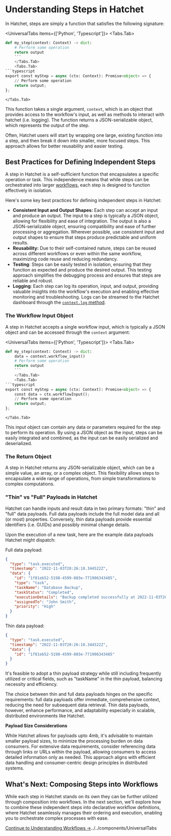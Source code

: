 
# Understanding Steps in Hatchet

In Hatchet, steps are simply a function that satisfies the following signature:

<UniversalTabs items={['Python', 'Typescript']}>
  <Tabs.Tab>
```python
def my_step(context: Context) -> dict:
    # Perform some operation
    return output
    ```
    </Tabs.Tab>
    <Tabs.Tab>
```typescript
export const myStep = async (ctx: Context): Promise<object> => {
    // Perform some operation
    return output;
};
```
    </Tabs.Tab>
</UniversalTabs>

This function takes a single argument, `context`, which is an object that provides access to the workflow's input, as well as methods to interact with hatchet (i.e. logging). The function returns a JSON-serializable object, which represents the output of the step.

Often, Hatchet users will start by wrapping one large, existing function into a step, and then break it down into smaller, more focused steps. This approach allows for better reusability and easier testing.

## Best Practices for Defining Independent Steps

A step in Hatchet is a self-sufficient function that encapsulates a specific operation or task. This independence means that while steps can be orchestrated into larger [workflows](./workflows), each step is designed to function effectively in isolation.

Here's some key best practices for defining independent steps in Hatchet:

- **Consistent Input and Output Shapes:** Each step can accept an input and produce an output. The input to a step is typically a JSON object, allowing for flexibility and ease of integration. The output is also a JSON-serializable object, ensuring compatibility and ease of further processing or aggregation. Wherever possible, use consistent input and output shapes to ensure that steps produce predictable and uniform results.
- **Reusability:** Due to their self-contained nature, steps can be reused across different workflows or even within the same workflow, maximizing code reuse and reducing redundancy.
- **Testing**: Steps can be easily tested in isolation, ensuring that they function as expected and produce the desired output. This testing approach simplifies the debugging process and ensures that steps are reliable and robust.
- **Logging**: Each step can log its operation, input, and output, providing valuable insights into the workflow's execution and enabling effective monitoring and troubleshooting. Logs can be streamed to the Hatchet dashboard through the [`context.log` method](../features/errors-and-logging.mdx).

### The Workflow Input Object

A step in Hatchet accepts a single workflow input, which is typically a JSON object and can be accessed through the `context` argument:

<UniversalTabs items={['Python', 'Typescript']}>
  <Tabs.Tab>
```python
def my_step(context: Context) -> dict:
    data = context.workflow_input()
    # Perform some operation
    return output
    ```
    </Tabs.Tab>
    <Tabs.Tab>
```typescript
export const myStep = async (ctx: Context): Promise<object> => {
    const data = ctx.workflowInput();
    // Perform some operation
    return output;
};
```
    </Tabs.Tab>
</UniversalTabs>

This input object can contain any data or parameters required for the step to perform its operation. By using a JSON object as the input, steps can be easily integrated and combined, as the input can be easily serialized and deserialized.

### The Return Object

A step in Hatchet returns any JSON-serializable object, which can be a simple value, an array, or a complex object. This flexibility allows steps to encapsulate a wide range of operations, from simple transformations to complex computations.

### "Thin" vs "Full" Payloads in Hatchet

Hatchet can handle inputs and result data in two primary formats: "thin" and "full" data payloads. Full data payloads include the full model data and all (or most) properties. Conversely, thin data payloads provide essential identifiers (i.e. GUIDs) and possibly minimal change details.

Upon the execution of a new task, here are the example data payloads Hatchet might dispatch:

Full data payload:

```json
{
  "type": "task.executed",
  "timestamp": "2022-11-03T20:26:10.344522Z",
  "data": {
    "id": "1f81eb52-5198-4599-803e-771906343485",
    "type": "task",
    "taskName": "Database Backup",
    "taskStatus": "Completed",
    "executionDetails": "Backup completed successfully at 2022-11-03T20:25:10.344522Z",
    "assignedTo": "John Smith",
    "priority": "High"
  }
}
```

Thin data payload:

```json
{
  "type": "task.executed",
  "timestamp": "2022-11-03T20:26:10.344522Z",
  "data": {
    "id": "1f81eb52-5198-4599-803e-771906343485"
  }
}
```

It's feasible to adopt a thin payload strategy while still including frequently utilized or critical fields, such as "taskName" in the thin payload, balancing necessity and efficiency.

The choice between thin and full data payloads hinges on the specific requirements: full data payloads offer immediate, comprehensive context, reducing the need for subsequent data retrieval. Thin data payloads, however, enhance performance, and adaptability especially in scalable, distributed environments like Hatchet.

**Payload Size Considerations**

While Hatchet allows for payloads upto 4mb, it's advisable to maintain smaller payload sizes, to minimize the processing burden on data consumers. For extensive data requirements, consider referencing data through links or URLs within the payload, allowing consumers to access detailed information only as needed. This approach aligns with efficient data handling and consumer-centric design principles in distributed systems.

## What's Next: Composing Steps into Workflows

While each step in Hatchet stands on its own they can be further utilized through composition into workflows. In the next section, we'll explore how to combine these independent steps into declarative workflow definitions, where Hatchet seamlessly manages their ordering and execution, enabling you to orchestrate complex processes with ease.

[Continue to Understanding Workflows →](./workflows)../../components/UniversalTabs
